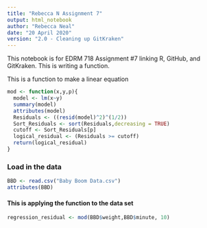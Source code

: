 ---
title: "Rebecca N Assignment 7"
output: html_notebook
author: "Rebecca Neal"
date: "20 April 2020"
version: "2.0 - Cleaning up GitKraken"
---
This notebook is for EDRM 718 Assignment #7 linking R, GitHub, and GitKraken.
This is writing a function.

This is a function to make a linear equation 
```{r}
mod <- function(x,y,p){
  model <- lm(x~y)
  summary(model)
  attributes(model)
  Residuals <- ((resid(model)^2)^(1/2))
  Sort_Residuals <- sort(Residuals,decreasing = TRUE)
  cutoff <- Sort_Residuals[p]
  logical_residual <- (Residuals >= cutoff)
  return(logical_residual)
}
```

### Load in the data
```{r}
BBD <- read.csv("Baby Boom Data.csv")
attributes(BBD)
```

#### This is applying the function to the data set
```{r}
regression_residual <- mod(BBD$weight,BBD$minute, 10)
```







